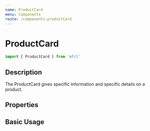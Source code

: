 ```yaml
---
name: ProductCard
menu: Components
route: /components-productCard
---
```



# ProductCard

```javascript
import { ProductCard } from 'mfcl'
```

## Description

The ProductCard gives specific information and specific details on a product.

## Properties

<Props of={ProductCard} />

## Basic Usage

<Playground>
  <ProductCard
    brand="Serta"
    brandImg="https://cdn.zeplin.io/5f10c55f15b5648d753636bf/assets/E1C61C66-6366-44A6-8F34-5D11764BC0C1.svg"
    productImg="https://i1.adis.ws/i/hmk/133558"
    title='Serta Response Essentials Maplewood 8.5" Firm Mattress'
    size="Wumbo"
    discountedPrice="2,300"
    price="3,500"
    matchPercentage="98"
    reviews="215"
    rating="4"
  />
</Playground>
